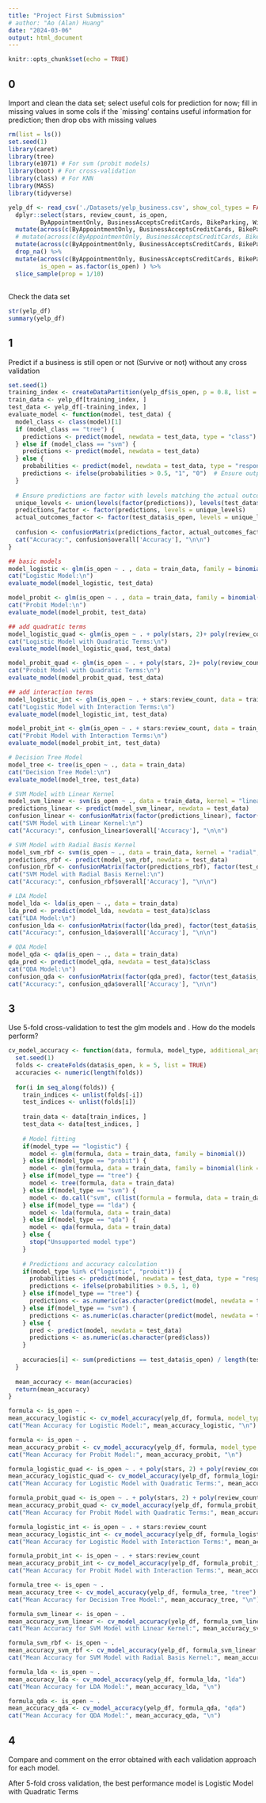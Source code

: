 ---
title: "Project First Submission"
# author: "Ao (Alan) Huang"
date: "2024-03-06"
output: html_document
---

```{r setup, include=FALSE}
knitr::opts_chunk$set(echo = TRUE)
```

## 0

Import and clean the data set; select useful cols for prediction for now; fill in missing values in some cols if the `missing' contains useful information for prediction; then drop obs with missing values

```{r warning=FALSE}
rm(list = ls())
set.seed(1)
library(caret)
library(tree)
library(e1071) # For svm (probit models)
library(boot) # For cross-validation
library(class) # For KNN
library(MASS)
library(tidyverse)

yelp_df <- read_csv('./Datasets/yelp_business.csv', show_col_types = FALSE) %>%
  dplyr::select(stars, review_count, is_open,
         ByAppointmentOnly, BusinessAcceptsCreditCards, BikeParking, WiFi, HasTV) %>%
  mutate(across(c(ByAppointmentOnly, BusinessAcceptsCreditCards, BikeParking, WiFi, HasTV), ~ as.character(.))) %>%
  # mutate(across(c(ByAppointmentOnly, BusinessAcceptsCreditCards, BikeParking, WiFi, HasTV), ~ na_if(., ''))) %>%
  mutate(across(c(ByAppointmentOnly, BusinessAcceptsCreditCards, BikeParking, WiFi, HasTV), ~ replace_na(., 'nan'))) %>%
  drop_na() %>%
  mutate(across(c(ByAppointmentOnly, BusinessAcceptsCreditCards, BikeParking, WiFi, HasTV), as.factor),
         is_open = as.factor(is_open) ) %>% 
  slice_sample(prop = 1/10)
```

##

Check the data set

```{r}
str(yelp_df)
summary(yelp_df)
```


## 1

Predict if a business is still open or not (Survive or not) without any cross validation

```{r warning=FALSE}
set.seed(1)
training_index <- createDataPartition(yelp_df$is_open, p = 0.8, list = FALSE)
train_data <- yelp_df[training_index, ]
test_data <- yelp_df[-training_index, ]
evaluate_model <- function(model, test_data) {
  model_class <- class(model)[1]
  if (model_class == "tree") {
    predictions <- predict(model, newdata = test_data, type = "class")
  } else if (model_class == "svm") {
    predictions <- predict(model, newdata = test_data)
  } else {
    probabilities <- predict(model, newdata = test_data, type = "response")
    predictions <- ifelse(probabilities > 0.5, "1", "0")  # Ensure output is character to match factor levels
  }
  
  # Ensure predictions are factor with levels matching the actual outcomes
  unique_levels <- union(levels(factor(predictions)), levels(test_data$is_open))
  predictions_factor <- factor(predictions, levels = unique_levels)
  actual_outcomes_factor <- factor(test_data$is_open, levels = unique_levels)
  
  confusion <- confusionMatrix(predictions_factor, actual_outcomes_factor)
  cat("Accuracy:", confusion$overall['Accuracy'], "\n\n")
}

## basic models
model_logistic <- glm(is_open ~ . , data = train_data, family = binomial())
cat("Logistic Model:\n")
evaluate_model(model_logistic, test_data)

model_probit <- glm(is_open ~ . , data = train_data, family = binomial(link = "probit"))
cat("Probit Model:\n")
evaluate_model(model_probit, test_data)

## add quadratic terms
model_logistic_quad <- glm(is_open ~ . + poly(stars, 2)+ poly(review_count, 2), data = train_data, family = binomial())
cat("Logistic Model with Quadratic Terms:\n")
evaluate_model(model_logistic_quad, test_data)

model_probit_quad <- glm(is_open ~ . + poly(stars, 2)+ poly(review_count, 2), data = train_data, family = binomial(link = "probit"))
cat("Probit Model with Quadratic Terms:\n")
evaluate_model(model_probit_quad, test_data)

## add interaction terms
model_logistic_int <- glm(is_open ~ . + stars:review_count, data = train_data, family = binomial())
cat("Logistic Model with Interaction Terms:\n")
evaluate_model(model_logistic_int, test_data)

model_probit_int <- glm(is_open ~ . + stars:review_count, data = train_data, family = binomial(link = "probit"))
cat("Probit Model with Interaction Terms:\n")
evaluate_model(model_probit_int, test_data)

# Decision Tree Model
model_tree <- tree(is_open ~ ., data = train_data)
cat("Decision Tree Model:\n")
evaluate_model(model_tree, test_data)

# SVM Model with Linear Kernel
model_svm_linear <- svm(is_open ~ ., data = train_data, kernel = "linear", cost = 1, scale = FALSE)
predictions_linear <- predict(model_svm_linear, newdata = test_data)
confusion_linear <- confusionMatrix(factor(predictions_linear), factor(test_data$is_open))
cat("SVM Model with Linear Kernel:\n")
cat("Accuracy:", confusion_linear$overall['Accuracy'], "\n\n")

# SVM Model with Radial Basis Kernel
model_svm_rbf <- svm(is_open ~ ., data = train_data, kernel = "radial", gamma = 1, cost = 1)
predictions_rbf <- predict(model_svm_rbf, newdata = test_data)
confusion_rbf <- confusionMatrix(factor(predictions_rbf), factor(test_data$is_open))
cat("SVM Model with Radial Basis Kernel:\n")
cat("Accuracy:", confusion_rbf$overall['Accuracy'], "\n\n")

# LDA Model
model_lda <- lda(is_open ~ ., data = train_data)
lda_pred <- predict(model_lda, newdata = test_data)$class
cat("LDA Model:\n")
confusion_lda <- confusionMatrix(factor(lda_pred), factor(test_data$is_open))
cat("Accuracy:", confusion_lda$overall['Accuracy'], "\n\n")

# QDA Model
model_qda <- qda(is_open ~ ., data = train_data)
qda_pred <- predict(model_qda, newdata = test_data)$class
cat("QDA Model:\n")
confusion_qda <- confusionMatrix(factor(qda_pred), factor(test_data$is_open))
cat("Accuracy:", confusion_qda$overall['Accuracy'], "\n\n")

```


## 3

Use 5-fold cross-validation to test the glm models and . How do the models perform?

```{r warning=FALSE}
cv_model_accuracy <- function(data, formula, model_type, additional_args = list()) {
  set.seed(1)
  folds <- createFolds(data$is_open, k = 5, list = TRUE)
  accuracies <- numeric(length(folds))
  
  for(i in seq_along(folds)) {
    train_indices <- unlist(folds[-i])
    test_indices <- unlist(folds[i])
    
    train_data <- data[train_indices, ]
    test_data <- data[test_indices, ]
    
    # Model fitting
    if(model_type == "logistic") {
      model <- glm(formula, data = train_data, family = binomial())
    } else if(model_type == "probit") {
      model <- glm(formula, data = train_data, family = binomial(link = "probit"))
    } else if(model_type == "tree") {
      model <- tree(formula, data = train_data)
    } else if(model_type == "svm") {
      model <- do.call("svm", c(list(formula = formula, data = train_data, probability = TRUE), additional_args))
    } else if(model_type == "lda") {
      model <- lda(formula, data = train_data)
    } else if(model_type == "qda") {
      model <- qda(formula, data = train_data)
    } else {
      stop("Unsupported model type")
    }
    
    # Predictions and accuracy calculation
    if(model_type %in% c("logistic", "probit")) {
      probabilities <- predict(model, newdata = test_data, type = "response")
      predictions <- ifelse(probabilities > 0.5, 1, 0)
    } else if(model_type == "tree") {
      predictions <- as.numeric(as.character(predict(model, newdata = test_data, type = "class")))
    } else if(model_type == "svm") {
      predictions <- as.numeric(as.character(predict(model, newdata = test_data)))
    } else {
      pred <- predict(model, newdata = test_data)
      predictions <- as.numeric(as.character(pred$class))
    }
    
    accuracies[i] <- sum(predictions == test_data$is_open) / length(test_data$is_open)
  }
  
  mean_accuracy <- mean(accuracies)
  return(mean_accuracy)
}

formula <- is_open ~ .
mean_accuracy_logistic <- cv_model_accuracy(yelp_df, formula, model_type = "logistic")
cat("Mean Accuracy for Logistic Model:", mean_accuracy_logistic, "\n")

formula <- is_open ~ .
mean_accuracy_probit <- cv_model_accuracy(yelp_df, formula, model_type = "probit")
cat("Mean Accuracy for Probit Model:", mean_accuracy_probit, "\n")

formula_logistic_quad <- is_open ~ . + poly(stars, 2) + poly(review_count, 2)
mean_accuracy_logistic_quad <- cv_model_accuracy(yelp_df, formula_logistic_quad, "logistic")
cat("Mean Accuracy for Logistic Model with Quadratic Terms:", mean_accuracy_logistic_quad, "\n")

formula_probit_quad <- is_open ~ . + poly(stars, 2) + poly(review_count, 2)
mean_accuracy_probit_quad <- cv_model_accuracy(yelp_df, formula_probit_quad, "probit")
cat("Mean Accuracy for Probit Model with Quadratic Terms:", mean_accuracy_probit_quad, "\n")

formula_logistic_int <- is_open ~ . + stars:review_count
mean_accuracy_logistic_int <- cv_model_accuracy(yelp_df, formula_logistic_int, "logistic")
cat("Mean Accuracy for Logistic Model with Interaction Terms:", mean_accuracy_logistic_int, "\n")

formula_probit_int <- is_open ~ . + stars:review_count
mean_accuracy_probit_int <- cv_model_accuracy(yelp_df, formula_probit_int, "probit")
cat("Mean Accuracy for Probit Model with Interaction Terms:", mean_accuracy_probit_int, "\n")

formula_tree <- is_open ~ .
mean_accuracy_tree <- cv_model_accuracy(yelp_df, formula_tree, "tree")
cat("Mean Accuracy for Decision Tree Model:", mean_accuracy_tree, "\n")

formula_svm_linear <- is_open ~ .
mean_accuracy_svm_linear <- cv_model_accuracy(yelp_df, formula_svm_linear, "svm", list(kernel = "linear", cost = 1))
cat("Mean Accuracy for SVM Model with Linear Kernel:", mean_accuracy_svm_linear, "\n")

formula_svm_rbf <- is_open ~ .
mean_accuracy_svm_rbf <- cv_model_accuracy(yelp_df, formula_svm_linear, "svm", list(kernel = "radial", gamma = 1, cost = 1))
cat("Mean Accuracy for SVM Model with Radial Basis Kernel:", mean_accuracy_svm_rbf, "\n")

formula_lda <- is_open ~ .
mean_accuracy_lda <- cv_model_accuracy(yelp_df, formula_lda, "lda")
cat("Mean Accuracy for LDA Model:", mean_accuracy_lda, "\n")

formula_qda <- is_open ~ .
mean_accuracy_qda <- cv_model_accuracy(yelp_df, formula_qda, "qda")
cat("Mean Accuracy for QDA Model:", mean_accuracy_qda, "\n")


```

## 4

Compare and comment on the error obtained with each validation approach for each
model.

After 5-fold cross validation, the best performance model is Logistic Model with Quadratic Terms

<!-- ### The codes are also publicly available at <https://rpubs.com/AlanHuang/CSC642-R_Assignment3> -->
